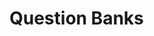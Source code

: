 
# Question Banks

<Cards>
  <Cards.Card
    title="Automata Theory and Compiler Design (ATCD)"
    href="./question-banks/automata-theory-and-compiler-design"
  />
  <Cards.Card
    title="Cryptography and Network Security (CNS)"
    href="./question-banks/cryptography-and-network-security"
  />
  <Cards.Card
    title="Data Compression (DC)"
    href="./question-banks/data-compression"
  />
  <Cards.Card title="Data Science (DS)" href="./question-banks/data-science" />
  <Cards.Card
    title="Distributed Systems (DS)"
    href="./question-banks/distributed-systems"
  />
  <Cards.Card
    title="Internet of Things (IoT) (Open Elective)"
    href="./question-banks/internet-of-things-oe"
  />
  <Cards.Card
    title="Internet of Things (IoT) (Minor)"
    href="./question-banks/internet-of-things"
  />
  <Cards.Card
    title="Security and Privacy in IoT (Minor)"
    href="./question-banks/security-and-privacy-in-iot"
  />
  <Cards.Card
    title="Mobile Application Development (MAD)"
    href="./question-banks/mobile-applicarion-development"
  />
  <Cards.Card
    title="Software Engineering with UML (SEUML)"
    href="./question-banks/software-engineering-with-uml"
  />
</Cards>
